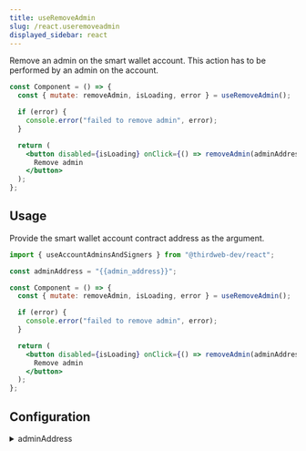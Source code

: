 ```yaml
---
title: useRemoveAdmin
slug: /react.useremoveadmin
displayed_sidebar: react
---
```


Remove an admin on the smart wallet account. This action has to be performed by an admin on the account.

```jsx
const Component = () => {
  const { mutate: removeAdmin, isLoading, error } = useRemoveAdmin();

  if (error) {
    console.error("failed to remove admin", error);
  }

  return (
    <button disabled={isLoading} onClick={() => removeAdmin(adminAddress)}>
      Remove admin
    </button>
  );
};
```

## Usage

Provide the smart wallet account contract address as the argument.

```jsx
import { useAccountAdminsAndSigners } from "@thirdweb-dev/react";

const adminAddress = "{{admin_address}}";

const Component = () => {
  const { mutate: removeAdmin, isLoading, error } = useRemoveAdmin();

  if (error) {
    console.error("failed to remove admin", error);
  }

  return (
    <button disabled={isLoading} onClick={() => removeAdmin(adminAddress)}>
      Remove admin
    </button>
  );
};
```

## Configuration

<details>
    <summary>adminAddress</summary>
    <div>

### adminAddress

The address to remove as an admin.

</div>
</details>

